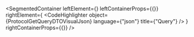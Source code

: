 
<SegmentedContainer
  leftElement={<ProtocolGetQueryDTODesc />}
  leftContainerProps={{}}
  rightElement={
    <CodeHighlighter
      object={ProtocolGetQueryDTOVisualJson}
      language={"json"}
      title={"Query"}
    />
  }
  rightContainerProps={{}}
/>
